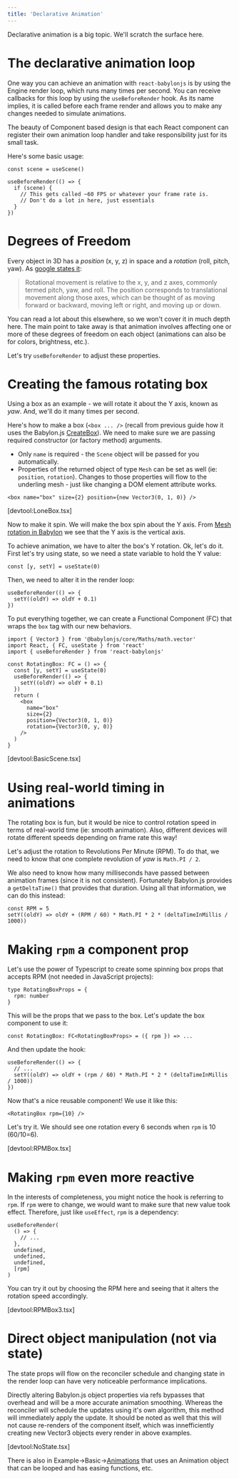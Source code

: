 ```yaml
---
title: 'Declarative Animation'
---
```


Declarative animation is a big topic. We'll scratch the surface here.

# The declarative animation loop

One way you can achieve an animation with `react-babylonjs` is by using the
Engine render loop, which runs many times per second. You can receive callbacks
for this loop by using the `useBeforeRender` hook. As its name implies, it is
called before each frame render and allows you to make any changes needed to
simulate animations.

The beauty of Component based design is that each React component can register
their own animation loop handler and take responsibility just for its small
task.

Here's some basic usage:

```tsx
const scene = useScene()

useBeforeRender(() => {
  if (scene) {
    // This gets called ~60 FPS or whatever your frame rate is.
    // Don't do a lot in here, just essentials
  }
})
```

# Degrees of Freedom

Every object in 3D has a _position_ (x, y, z) in space and a _rotation_ (roll,
pitch, yaw). As
[google states it](https://developers.google.com/vr/discover/degrees-of-freedom):

> Rotational movement is relative to the x, y, and z axes, commonly termed
> pitch, yaw, and roll. The position corresponds to translational movement along
> those axes, which can be thought of as moving forward or backward, moving left
> or right, and moving up or down.

You can read a lot about this elsewhere, so we won't cover it in much depth
here. The main point to take away is that animation involves affecting one or
more of these degrees of freedom on each object (animations can also be for
colors, brightness, etc.).

Let's try `useBeforeRender` to adjust these properties.

# Creating the famous rotating box

Using a box as an example - we will rotate it about the Y axis, known as _yaw_.
And, we'll do it many times per second.

Here's how to make a box (`<box ... />` (recall from previous guide how it uses
the Babylon.js
[CreateBox](https://doc.babylonjs.com/typedoc/modules/BABYLON#CreateBox-2)). We
need to make sure we are passing required constructor (or factory method)
arguments.

- Only `name` is required - the `Scene` object will be passed for you
  automatically.
- Properties of the returned object of type `Mesh` can be set as well (ie:
  `position`, `rotation`). Changes to those properties will flow to the
  underling mesh - just like changing a DOM element attribute works.

```tsx
<box name="box" size={2} position={new Vector3(0, 1, 0)} />
```

[devtool:LoneBox.tsx]

Now to make it spin. We will make the box spin about the Y axis. From
[Mesh rotation in Babylon](https://doc.babylonjs.com/divingDeeper/mesh/transforms/center_origin/rotation)
we see that the Y axis is the vertical axis.

To achieve animation, we have to alter the box's Y rotation. Ok, let's do it.
First let's try using state, so we need a state variable to hold the Y value:

```tsx
const [y, setY] = useState(0)
```

Then, we need to alter it in the render loop:

```tsx
useBeforeRender(() => {
  setY((oldY) => oldY + 0.1)
})
```

To put everything together, we can create a Functional Component (FC) that wraps
the `box` tag with our new behaviors.

```tsx
import { Vector3 } from '@babylonjs/core/Maths/math.vector'
import React, { FC, useState } from 'react'
import { useBeforeRender } from 'react-babylonjs'

const RotatingBox: FC = () => {
  const [y, setY] = useState(0)
  useBeforeRender(() => {
    setY((oldY) => oldY + 0.1)
  })
  return (
    <box
      name="box"
      size={2}
      position={Vector3(0, 1, 0)}
      rotation={Vector3(0, y, 0)}
    />
  )
}
```

[devtool:BasicScene.tsx]

# Using real-world timing in animations

The rotating box is fun, but it would be nice to control rotation speed in terms
of real-world time (ie: smooth animation). Also, different devices will rotate
different speeds depending on frame rate this way!

Let's adjust the rotation to Revolutions Per Minute (RPM). To do that, we need
to know that one complete revolution of _yaw_ is `Math.PI / 2`.

We also need to know how many milliseconds have passed between animation frames
(since it is not consistent). Fortunately Babylon.js provides a `getDeltaTime()`
that provides that duration. Using all that information, we can do this instead:

```tsx
const RPM = 5
setY((oldY) => oldY + (RPM / 60) * Math.PI * 2 * (deltaTimeInMillis / 1000))
```

# Making `rpm` a component prop

Let's use the power of Typescript to create some spinning box props that accepts
RPM (not needed in JavaScript projects):

```tsx
type RotatingBoxProps = {
  rpm: number
}
```

This will be the props that we pass to the box. Let's update the box component
to use it:

```tsx
const RotatingBox: FC<RotatingBoxProps> = ({ rpm }) => ...
```

And then update the hook:

```tsx
useBeforeRender(() => {
  // ...
  setY((oldY) => oldY + (rpm / 60) * Math.PI * 2 * (deltaTimeInMillis / 1000))
})
```

Now that's a nice reusable component! We use it like this:

```tsx
<RotatingBox rpm={10} />
```

Let's try it. We should see one rotation every 6 seconds when `rpm` is 10
(60/10=6).

[devtool:RPMBox.tsx]

# Making `rpm` even more reactive

In the interests of completeness, you might notice the hook is referring to
`rpm`. If `rpm` were to change, we would want to make sure that new value took
effect. Therefore, just like `useEffect`, `rpm` is a dependency:

```tsx
useBeforeRender(
  () => {
    // ...
  },
  undefined,
  undefined,
  undefined,
  [rpm]
)
```

You can try it out by choosing the RPM here and seeing that it alters the
rotation speed accordingly.

[devtool:RPMBox3.tsx]

# Direct object manipulation (not via state)

The state props will flow on the reconciler schedule and changing state in the
render loop can have very noticeable performance implications.

Directly altering Babylon.js object properties via refs bypasses that overhead
and will be a more accurate animation smoothing. Whereas the reconciler will
schedule the updates using it's own algorithm, this method will immediately
apply the update. It should be noted as well that this will not cause re-renders
of the component itself, which was innefficiently creating new Vector3 objects
every render in above examples.

[devtool:NoState.tsx]

There is also in Example->Basic->[Animations](../../examples/basic/animations)
that uses an Animation object that can be looped and has easing functions, etc.
